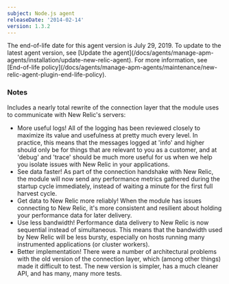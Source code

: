 ```yaml
---
subject: Node.js agent
releaseDate: '2014-02-14'
version: 1.3.2
---
```


<Callout variant="important">
  The end-of-life date for this agent version is July 29, 2019. To update to the latest agent version, see [Update the agent](/docs/agents/manage-apm-agents/installation/update-new-relic-agent). For more information, see [End-of-life policy](/docs/agents/manage-apm-agents/maintenance/new-relic-agent-plugin-end-life-policy).
</Callout>

### Notes

Includes a nearly total rewrite of the connection layer that the module uses to communicate with New Relic's servers:

* More useful logs! All of the logging has been reviewed closely to maximize its value and usefulness at pretty much every level. In practice, this means that the messages logged at 'info' and higher should only be for things that are relevant to you as a customer, and at 'debug' and 'trace' should be much more useful for us when we help you isolate issues with New Relic in your applications.
* See data faster! As part of the connection handshake with New Relic, the module will now send any performance metrics gathered during the startup cycle immediately, instead of waiting a minute for the first full harvest cycle.
* Get data to New Relic more reliably! When the module has issues connecting to New Relic, it's more consistent and resilient about holding your performance data for later delivery.
* Use less bandwidth! Performance data delivery to New Relic is now sequential instead of simultaneous. This means that the bandwidth used by New Relic will be less bursty, especially on hosts running many instrumented applications (or cluster workers).
* Better implementation! There were a number of architectural problems with the old version of the connection layer, which (among other things) made it difficult to test. The new version is simpler, has a much cleaner API, and has many, many more tests.
